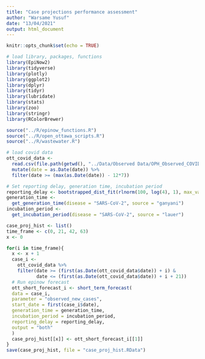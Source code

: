 ```yaml
---
title: "Case projections performance assessment"
author: "Warsame Yusuf"
date: "13/04/2021"
output: html_document
---
```


```r
knitr::opts_chunk$set(echo = TRUE)
```

```r
# load library, packages, functions
library(EpiNow2)
library(tidyverse)
library(plotly)
library(ggplot2)
library(dplyr)
library(tidyr)
library(lubridate)
library(stats)
library(zoo)
library(stringr)
library(RColorBrewer)

source("../R/epinow_functions.R")
source("../R/open_ottawa_scripts.R")
source("../R/wastewater.R")

# load covid data
ott_covid_data <-
  read.csv(file.path(getwd(), "../Data/Observed Data/OPH_Observed_COVID_Data.csv")) %>%
  mutate(date = as.Date(date)) %>%
  filter(date >= (max(as.Date(date)) - 12*7))

# Set reporting delay, generation time, incubation period
reporting_delay <- bootstrapped_dist_fit(rlnorm(100, log(4), 1), max_value = 30)
generation_time <-
  get_generation_time(disease = "SARS-CoV-2", source = "ganyani")
incubation_period <-
  get_incubation_period(disease = "SARS-CoV-2", source = "lauer")
```

```r
case_proj_hist <- list()
time_frame <- c(0, 21, 42, 63)
x <- 0

for(i in time_frame){
  x <- x + 1
  case_i <- 
    ott_covid_data %>%
    filter(date >= (first(as.Date(ott_covid_data$date)) + i) &
           date <= (first(as.Date(ott_covid_data$date)) + i + 21))
  # Run epinow forecast
  ott_short_forecast_i <- short_term_forecast(
  data = case_i,
  parameter = "observed_new_cases",
  start_date = first(case_i$date), 
  generation_time = generation_time,
  incubation_period = incubation_period,
  reporting_delay = reporting_delay,
  output = "both"
  )
  case_proj_hist[[x]] <- ott_short_forecast_i[[1]]
}
save(case_proj_hist, file = "case_proj_hist.RData")
```


